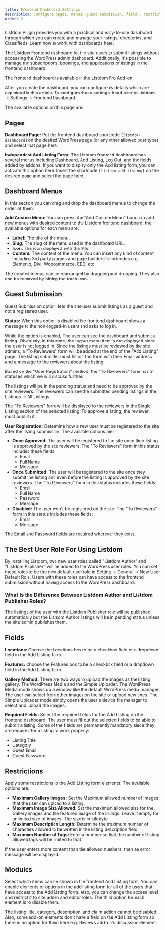 ```yaml
---
title: Frontend Dashboard Settings
description: Configure pages, menus, guest submission, fields, restrictions, and modules for the Listdom frontend dashboard.
order: 2
---
```



Listdom Plugin provides you with a practical and easy-to-use dashboard through which you can create and manage your listings, directories, and Classifieds. Learn how to work with dashboards here.

The Listdom Frontend dashboard let the site users to submit listings without accessing the WordPress admin dashboard. Additionally, it's possible to manage the subscriptions, bookings, and applications of listings in the frontend dashboard.

<Aside type="note">
The frontend dashboard is available in the Listdom Pro Add-on.
</Aside>

After you create the dashboard, you can configure its details which are explained in this article. To configure these settings, head over to Listdom → Settings → Frontend Dashboard.

The available options on this page are:

## Pages

**Dashboard Page:** Put the frontend dashboard shortcode `[listdom-dashboard]` on the desired WordPress page (or any other allowed post type) and select that page here.

**Independent Add Listing Form:** The Listdom frontend dashboard has several menus including Dashboard, Add Listing, Log Out, and the fields added by addons. If you want to display only the Add listing form, you can activate this option here. Insert the shortcode `[listdom-add-listing]` on the desired page and select the page here.

## Dashboard Menus

In this section you can drag and drop the dashboard menus to change the order of them.

**Add Custom Menu:** You can press the "Add Custom Menu" button to add new menus with desired content to the Listdom frontend dashboard. the available options for each menu are:

- **Label:** The title of the menu.
- **Slug:** The slug of the menu used in the dashboard URL.
- **Icon:** The icon displayed with the title.
- **Content:** The content of the menu. You can insert any kind of content including 3rd party plugins and page builders' shortcodes e.g. Elemento, Divi, Woocommerce, EDD, etc.

The created menus can be rearranged by dragging and dropping. They also can be removed by hitting the trash icon.

## Guest Submission

Guest Submission option, lets the site user submit listings as a guest and not a registered user.

**Status:** When this option is disabled the frontend dashboard shows a message to the non-logged-in users and asks to log in.

While the option is enabled, The user can see the dashboard and submit a listing. Obviously, in this state, the logout menu item is not displayed since the user is not logged in. Since the listings must be reviewed by the site admins, a "To Reviewers" form will be added at the end of the "Add Listing" page. The listing submitter must fill out the form with their Email address and a message to the reviewers about the listing.

Based on the "User Registration" method, the "To Reviewers" form has 3 statuses which we will discuss further.

The listings will be in the pending status and need to be approved by the site reviewers. The reviewers can see the submitted pending listings in the Listings → All Listings.

The "To Reviewers" form will be displayed to the reviewers in the Single Listing section of the selected listing. To approve a listing, the reviewer must publish it.

**User Registration:** Determine how a new user must be registered to the site after the listing submission. The available options are:

- **Once Approved:** The user will be registered to the site once their listing is approved by the site reviewers. The "To Reviewers" form in this status includes these fields:
  - Email
  - Full Name
  - Message
- **Once Submitted:** The user will be registered to the site once they submit the listing and even before the listing is approved by the site reviewers. The "To Reviewers" form in this status includes these fields:
  - Email
  - Full Name
  - Password
  - Message
- **Disabled:** The user won't be registered on the site. The "To Reviewers" form in this status includes these fields:
  - Email
  - Message

The Email and Password fields are required wherever they exist.

## The Best User Role For Using Listdom

By installing Listdom, two new user roles called "Listdom Author" and "Listdom Publisher" will be added to the WordPress user roles. You can set these roles to be the new default user role in Setting → General → New User Default Role. Users with these roles can have access to the frontend submission without having access to the WordPress dashboard.

### What Is the Difference Between Listdom Author and Listdom Publisher Roles?

The listings of the user with the Listdom Publisher role will be published automatically but the Listsom Author listings will be in pending status unless the site admin publishes them.

## Fields

**Locations:** Choose the Locations box to be a checkbox field or a dropdown field in the Add Listing form.

**Features:** Choose the Features box to be a checkbox field or a dropdown field in the Add Listing form.

**Gallery Method:** There are two ways to upload the images as the listing gallery. The WordPress Media and the Simple Uploader. The WordPress Media mode shows up a window like the default WordPress media manager. The user can select from other images on the site or upload new ones. The Simple Uploader mode simply opens the user's device file manager to select and upload the images.

**Required Fields:** Select the required fields for the Add Listing on the frontend dashboard. The user must fill out the selected fields to be able to submit a listing. Some of the fields are permanently mandatory since they are required for a listing to work properly:

- Listing Title
- Category
- Guest Email
- Guest Password

## Restrictions

Apply some restrictions to the Add Listing form elements. The available options are:

- **Maximum Gallery Images:** Set the Maximum allowed number of images that the user can upload to a listing.
- **Maximum Image Size Allowed:** Set the maximum allowed size for the Gallery images and the featured image of the listings. Leave it empty for unlimited size of images. The size is in kilobyte
- **Maximum Description Length:** Determine the maximum number of characters allowed to be written in the listing description field.
- **Maximum Number of Tags:** Enter a number so that the number of listing allowed tags will be limited to that.

If the user enters more content than the allowed numbers, then an error message will be displayed.

## Modules

Select which items can be shown in the frontend Add Listing form. You can enable elements or options in the add listing form for all of the users that have access to the Add Listing form. Also, you can change the access level and restrict it to site admin and editor roles. The third option for each element is to disable them.

<Aside type="note">
The listing title, category, description, and claim addon cannot be disabled. Also, some add-on elements don't have a field on the Add Listing form so there is no option for them here e.g. Reviews add-on's discussion element.
</Aside>

